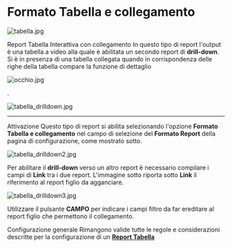 # Formato Tabella e collegamento

![tabella.jpg](/UFR/imgs/tabella.jpg)

Report Tabella Interattiva con collegamento In questo tipo di report l'output è una  tabella a video alla quale è abilitata un secondo report di **drill-down**. Si è in presenza di una tabella collegata quando in corrispondenza delle righe della tabella compare la funzione di dettaglio 

![occhio.jpg](/UFR/imgs/occhio.jpg)

.  

![tabella_drilldown.jpg](/UFR/imgs/tabella_drilldown.jpg)

  ---

Attivazione Questo tipo di report si abilita selezionando l'opzione **Formato Tabella e collegamento** nel campo di selezione del **Formato Report** della pagina di configurazione, come mostrato sotto.  

![tabella_drilldown2.jpg](/UFR/imgs/tabella_drilldown2.jpg)

  Per abilitare il **drill-down** verso un altro report è necessario compilare i campi di **Link** tra i due report.  L'immagine sotto riporta sotto **Link** il riferimento al report figlio da agganciare.  

![tabella_drilldown3.jpg](/UFR/imgs/tabella_drilldown3.jpg)

 Utilizzare il pulsante **CAMPO** per indicare i campi filtro da far ereditare al report figlio che permettono il collegamento. 

Configurazione generale Rimangono valide tutte le regole e considerazioni descritte per la configurazione di un [**Report Tabella**](/UFR/imgs/Report/Report_Tabella) 